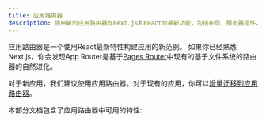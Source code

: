 ```yaml
---
title: 应用路由器
description: 使用新的应用路由器与Next.js和React的最新功能，包括布局，服务器组件，悬念，和更多。
---
```


应用路由器是一个使用React最新特性构建应用的新范例。
如果你已经熟悉Next.js，你会发现App Router是基于[Pages Router](/docs/pages)中现有的基于文件系统的路由器的自然进化。

对于新应用，我们建议使用应用路由器。对于现有的应用，你可以[增量迁移到应用路由器](/docs/app/building-your-application/upgrading/app-router-migration)。

本部分文档包含了应用路由器中可用的特性:
